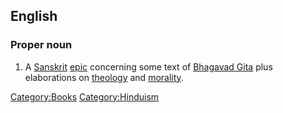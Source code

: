 ==English==

===Proper noun===
{{wikipedia}}
{{en-proper noun}}

# A [[Sanskrit]] [[epic]] concerning some text of [[Bhagavad Gita]] plus elaborations on [[theology]] and [[morality]].

[[Category:Books]]
[[Category:Hinduism]]
